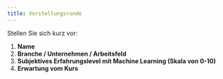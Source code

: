 ```yaml
---
title: Vorstellungsrunde
---
```


Stellen Sie sich kurz vor:

1. **Name**
2. **Branche / Unternehmen / Arbeitsfeld**
3. **Subjektives Erfahrungslevel mit Machine Learning (Skala von 0-10)**
4. **Erwartung vom Kurs**
